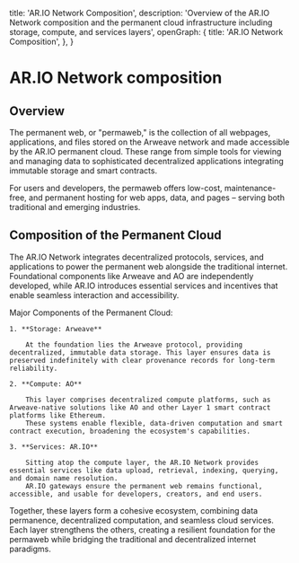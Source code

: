 
  title: 'AR.IO Network Composition',
  description:
    'Overview of the AR.IO Network composition and the permanent cloud infrastructure including storage, compute, and services layers',
  openGraph: {
    title: 'AR.IO Network Composition',
  },
}

<HeroPattern />

# AR.IO Network composition

## Overview

The permanent web, or "permaweb," is the collection of all webpages, applications, and files stored on the Arweave network and made accessible by the AR.IO permanent cloud.
These range from simple tools for viewing and managing data to sophisticated decentralized applications integrating immutable storage and smart contracts.

For users and developers, the permaweb offers low-cost, maintenance-free, and permanent hosting for web apps, data, and pages – serving both traditional and emerging industries.

## Composition of the Permanent Cloud

The AR.IO Network integrates decentralized protocols, services, and applications to power the permanent web alongside the traditional internet.
Foundational components like Arweave and AO are independently developed, while AR.IO introduces essential services and incentives that enable seamless interaction and accessibility.

<Diagram
  src="https://arweave.net/ztJ2iYMIelFOwc4vXv8iYzPAES4bFCf-sdO5ZIc5bKI"
  title="Diagram 1"
  description="The Permanent Cloud Network"
/>


Major Components of the Permanent Cloud:

    1. **Storage: Arweave**

        At the foundation lies the Arweave protocol, providing decentralized, immutable data storage. This layer ensures data is preserved indefinitely with clear provenance records for long-term reliability.

    2. **Compute: AO**

        This layer comprises decentralized compute platforms, such as Arweave-native solutions like AO and other Layer 1 smart contract platforms like Ethereum.
        These systems enable flexible, data-driven computation and smart contract execution, broadening the ecosystem's capabilities.

    3. **Services: AR.IO**

        Sitting atop the compute layer, the AR.IO Network provides essential services like data upload, retrieval, indexing, querying, and domain name resolution.
        AR.IO gateways ensure the permanent web remains functional, accessible, and usable for developers, creators, and end users.

Together, these layers form a cohesive ecosystem, combining data permanence, decentralized computation, and seamless cloud services.
Each layer strengthens the others, creating a resilient foundation for the permaweb while bridging the traditional and decentralized internet paradigms.
